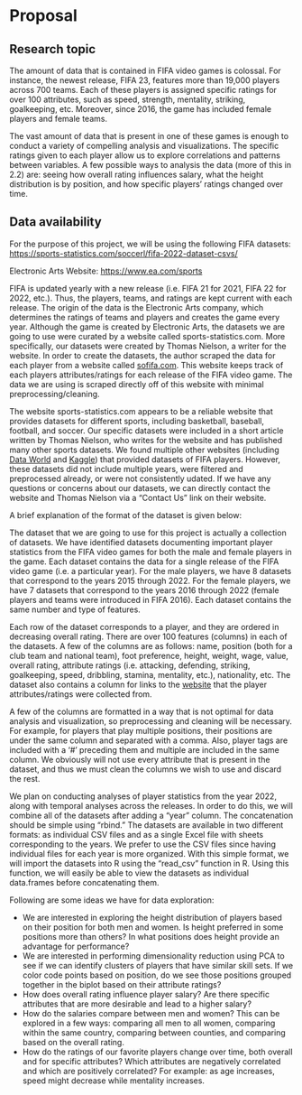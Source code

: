 # Proposal

## Research topic


The amount of data that is contained in FIFA video games is colossal. For instance, the newest release, FIFA 23, features more than 19,000 players across 700 teams. Each of these players is assigned specific ratings for over 100 attributes, such as speed, strength, mentality, striking, goalkeeping, etc. Moreover, since 2016, the game has included female players and female teams.

The vast amount of data that is present in one of these games is enough to conduct a variety of compelling analysis and visualizations. The specific ratings given to each player allow us to explore correlations and patterns between variables. A few possible ways to analysis the data (more of this in 2.2) are: seeing how overall rating influences salary, what the height distribution is by position, and how specific players' ratings changed over time.

## Data availability

For the purpose of this project, we will be using the following FIFA datasets: <https://sports-statistics.com/soccerl/fifa-2022-dataset-csvs/>

Electronic Arts Website: <https://www.ea.com/sports>

FIFA is updated yearly with a new release (i.e. FIFA 21 for 2021, FIFA 22 for 2022, etc.). Thus, the players, teams, and ratings are kept current with each release. The origin of the data is the Electronic Arts company, which determines the ratings of teams and players and creates the game every year. Although the game is created by Electronic Arts, the datasets we are going to use were curated by a website called sports-statistics.com. More specifically, our datasets were created by Thomas Nielson, a writer for the website. In order to create the datasets, the author scraped the data for each player from a website called [sofifa.com](sofifa.com). This website keeps track of each players attributes/ratings for each release of the FIFA video game. The data we are using is scraped directly off of this website with minimal preprocessing/cleaning.

The website sports-statistics.com appears to be a reliable website that provides datasets for different sports, including basketball, baseball, football, and soccer. Our specific datasets were included in a short article written by Thomas Nielson, who writes for the website and has published many other sports datasets. We found multiple other websites (including [Data World](<https://data.world/datasets/fifa>) and [Kaggle](<https://www.kaggle.com/datasets/stefanoleone992/fifa-21-complete-player-dataset>)) that provided datasets of FIFA players. However, these datasets did not include multiple years, were filtered and preprocessed already, or were not consistently udated. If we have any questions or concerns about our datasets, we can directly contact the website and Thomas Nielson via a "Contact Us" link on their website.

A brief explanation of the format of the dataset is given below:

The dataset that we are going to use for this project is actually a collection of datasets. We have identified datasets documenting important player statistics from the FIFA video games for both the male and female players in the game. Each dataset contains the data for a single release of the FIFA video game (i.e. a particular year). For the male players, we have 8 datasets that correspond to the years 2015 through 2022. For the female players, we have 7 datasets that correspond to the years 2016 through 2022 (female players and teams were introduced in FIFA 2016). Each dataset contains the same number and type of features.

Each row of the dataset corresponds to a player, and they are ordered in decreasing overall rating. There are over 100 features (columns) in each of the datasets. A few of the columns are as follows: name, position (both for a club team and national team), foot preference, height, weight, wage, value, overall rating, attribute ratings (i.e. attacking, defending, striking, goalkeeping, speed, dribbling, stamina, mentality, etc.), nationality, etc. The dataset also contains a column for links to the [website](https://sofifa.com/players) that the player attributes/ratings were collected from.

A few of the columns are formatted in a way that is not optimal for data analysis and visualization, so preprocessing and cleaning will be necessary. For example, for players that play multiple positions, their positions are under the same column and separated with a comma. Also, player tags are included with a '\#' preceding them and multiple are included in the same column. We obviously will not use every attribute that is present in the dataset, and thus we must clean the columns we wish to use and discard the rest.

We plan on conducting analyses of player statistics from the year 2022, along with temporal analyses across the releases. In order to do this, we will combine all of the datasets after adding a "year" column. The concatenation should be simple using "rbind." The datasets are available in two different formats: as individual CSV files and as a single Excel file with sheets corresponding to the years. We prefer to use the CSV files since having individual files for each year is more organized. With this simple format, we will import the datasets into R using the "read_csv" function in R. Using this function, we will easily be able to view the datasets as individual data.frames before concatenating them.

Following are some ideas we have for data exploration:

-   We are interested in exploring the height distribution of players based on their position for both men and women. Is height preferred in some positions more than others? In what positions does height provide an advantage for performance?
-   We are interested in performing dimensionality reduction using PCA to see if we can identify clusters of players that have similar skill sets. If we color code points based on position, do we see those positions grouped together in the biplot based on their attribute ratings?
-   How does overall rating influence player salary? Are there specific attributes that are more desirable and lead to a higher salary?
-   How do the salaries compare between men and women? This can be explored in a few ways: comparing all men to all women, comparing within the same country, comparing between counties, and comparing based on the overall rating.
-   How do the ratings of our favorite players change over time, both overall and for specific attributes? Which attributes are negatively correlated and which are positively correlated? For example: as age increases, speed might decrease while mentality increases.
